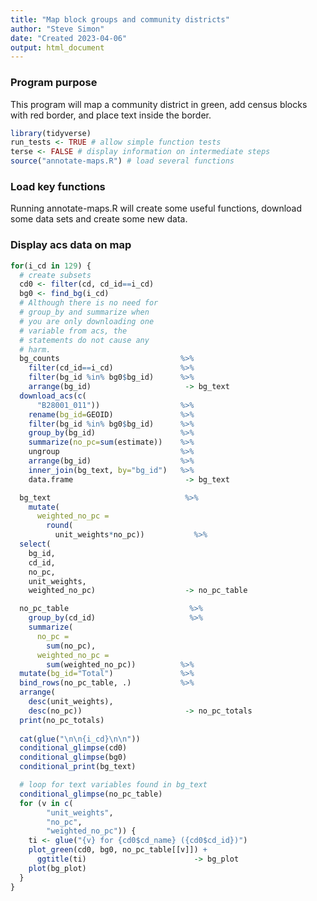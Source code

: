 ```yaml
---
title: "Map block groups and community districts"
author: "Steve Simon"
date: "Created 2023-04-06"
output: html_document
---
```


### Program purpose

This program will map a community district in green, add census blocks with red border, and place text inside the border.

```r
library(tidyverse)
run_tests <- TRUE # allow simple function tests
terse <- FALSE # display information on intermediate steps
source("annotate-maps.R") # load several functions
```

### Load key functions

Running annotate-maps.R will create some useful functions, download some data sets and create some new data. 

### Display acs data on map

```r
for(i_cd in 129) {
  # create subsets
  cd0 <- filter(cd, cd_id==i_cd)
  bg0 <- find_bg(i_cd)
  # Although there is no need for
  # group_by and summarize when
  # you are only downloading one
  # variable from acs, the
  # statements do not cause any
  # harm.
  bg_counts                           %>%
    filter(cd_id==i_cd)               %>%
    filter(bg_id %in% bg0$bg_id)      %>%
    arrange(bg_id)                     -> bg_text
  download_acs(c(
      "B28001_011"))                  %>%
    rename(bg_id=GEOID)               %>%
    filter(bg_id %in% bg0$bg_id)      %>%
    group_by(bg_id)                   %>%
    summarize(no_pc=sum(estimate))    %>%
    ungroup                           %>%
    arrange(bg_id)                    %>%
    inner_join(bg_text, by="bg_id")   %>%
    data.frame                         -> bg_text

  bg_text                              %>%
    mutate(
      weighted_no_pc = 
        round(
          unit_weights*no_pc))           %>%
  select(
    bg_id, 
    cd_id, 
    no_pc, 
    unit_weights,
    weighted_no_pc)                    -> no_pc_table

  no_pc_table                           %>%
    group_by(cd_id)                     %>%
    summarize(
      no_pc =
        sum(no_pc),
      weighted_no_pc =
        sum(weighted_no_pc))          %>%
  mutate(bg_id="Total")               %>%
  bind_rows(no_pc_table, .)           %>%
  arrange(
    desc(unit_weights),
    desc(no_pc))                       -> no_pc_totals
  print(no_pc_totals)
  
  cat(glue("\n\n{i_cd}\n\n"))
  conditional_glimpse(cd0)
  conditional_glimpse(bg0)
  conditional_print(bg_text)

  # loop for text variables found in bg_text
  conditional_glimpse(no_pc_table)
  for (v in c(
        "unit_weights", 
        "no_pc",
        "weighted_no_pc")) {
    ti <- glue("{v} for {cd0$cd_name} ({cd0$cd_id})")
    plot_green(cd0, bg0, no_pc_table[[v]]) +
      ggtitle(ti)                        -> bg_plot
    plot(bg_plot)
  }
}
```

